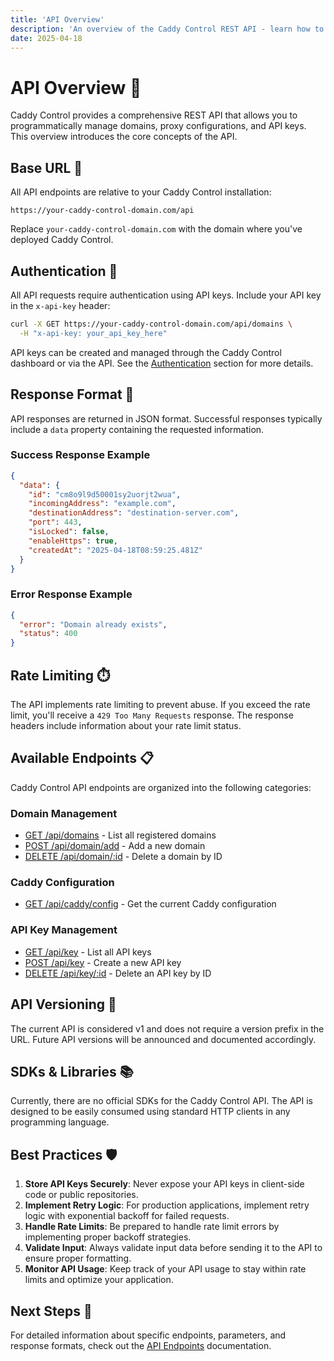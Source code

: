 ```yaml
---
title: 'API Overview'
description: 'An overview of the Caddy Control REST API - learn how to programmatically manage your domains and proxy configurations.'
date: 2025-04-18
---
```


# API Overview 🚀

Caddy Control provides a comprehensive REST API that allows you to programmatically manage domains, proxy configurations, and API keys. This overview introduces the core concepts of the API.

## Base URL 🔗

All API endpoints are relative to your Caddy Control installation:

```
https://your-caddy-control-domain.com/api
```

Replace `your-caddy-control-domain.com` with the domain where you've deployed Caddy Control.

## Authentication 🔐

All API requests require authentication using API keys. Include your API key in the `x-api-key` header:

```bash
curl -X GET https://your-caddy-control-domain.com/api/domains \
  -H "x-api-key: your_api_key_here"
```

API keys can be created and managed through the Caddy Control dashboard or via the API. See the [Authentication](/docs/api/authentication) section for more details.

## Response Format 📄

API responses are returned in JSON format. Successful responses typically include a `data` property containing the requested information.

### Success Response Example

```json
{
  "data": {
    "id": "cm8o9l9d50001sy2uorjt2wua",
    "incomingAddress": "example.com",
    "destinationAddress": "destination-server.com",
    "port": 443,
    "isLocked": false,
    "enableHttps": true,
    "createdAt": "2025-04-18T08:59:25.481Z"
  }
}
```

### Error Response Example

```json
{
  "error": "Domain already exists",
  "status": 400
}
```

## Rate Limiting ⏱️

The API implements rate limiting to prevent abuse. If you exceed the rate limit, you'll receive a `429 Too Many Requests` response. The response headers include information about your rate limit status.

## Available Endpoints 📋

Caddy Control API endpoints are organized into the following categories:

### Domain Management

- [GET /api/domains](/docs/api/endpoints#get-domains) - List all registered domains
- [POST /api/domain/add](/docs/api/endpoints#add-domain) - Add a new domain
- [DELETE /api/domain/:id](/docs/api/endpoints#delete-domain) - Delete a domain by ID

### Caddy Configuration

- [GET /api/caddy/config](/docs/api/endpoints#get-caddy-config) - Get the current Caddy configuration

### API Key Management

- [GET /api/key](/docs/api/endpoints#get-api-keys) - List all API keys
- [POST /api/key](/docs/api/endpoints#create-api-key) - Create a new API key
- [DELETE /api/key/:id](/docs/api/endpoints#delete-api-key) - Delete an API key by ID

## API Versioning 🔄

The current API is considered v1 and does not require a version prefix in the URL. Future API versions will be announced and documented accordingly.

## SDKs & Libraries 📚

Currently, there are no official SDKs for the Caddy Control API. The API is designed to be easily consumed using standard HTTP clients in any programming language.

## Best Practices 🛡️

1. **Store API Keys Securely**: Never expose your API keys in client-side code or public repositories.
2. **Implement Retry Logic**: For production applications, implement retry logic with exponential backoff for failed requests.
3. **Handle Rate Limits**: Be prepared to handle rate limit errors by implementing proper backoff strategies.
4. **Validate Input**: Always validate input data before sending it to the API to ensure proper formatting.
5. **Monitor API Usage**: Keep track of your API usage to stay within rate limits and optimize your application.

## Next Steps 🔮

For detailed information about specific endpoints, parameters, and response formats, check out the [API Endpoints](/docs/api/endpoints) documentation.